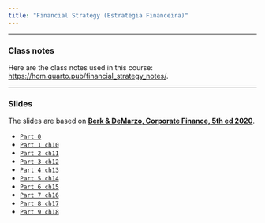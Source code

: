 ```yaml
---
title: "Financial Strategy (Estratégia Financeira)"
---
```


___

### Class notes

Here are the class notes used in this course: [https://hcm.quarto.pub/financial_strategy_notes/](https://hcm.quarto.pub/financial_strategy_notes/).

___

###  Slides

The slides are based on [**Berk & DeMarzo, Corporate Finance, 5th ed 2020**](https://www.amazon.com.br/Corporate-Finance-Global-Jonathan-Berk/dp/1292304154).

-   [`Part 0`](https://hcm.quarto.pub/fs_202301_part_0/)
-   [`Part 1 ch10`](https://hcm.quarto.pub/fs_202301_part_1/)
-   [`Part 2 ch11`](https://hcm.quarto.pub/fs_202301_part_2/)
-   [`Part 3 ch12`](https://hcm.quarto.pub/fs_202301_part_3/)
-   [`Part 4 ch13`](https://hcm.quarto.pub/fs_202301_part_4/)
-   [`Part 5 ch14`](https://hcm.quarto.pub/fs_202301_part_5/)
-   [`Part 6 ch15`](https://hcm.quarto.pub/fs_202301_part_6/)
-   [`Part 7 ch16`](https://hcm.quarto.pub/fs_202301_part_7/)
-   [`Part 8 ch17`](https://hcm.quarto.pub/fs_202301_part_8/)
-   [`Part 9 ch18`](https://hcm.quarto.pub/fs_202301_part_9/)





